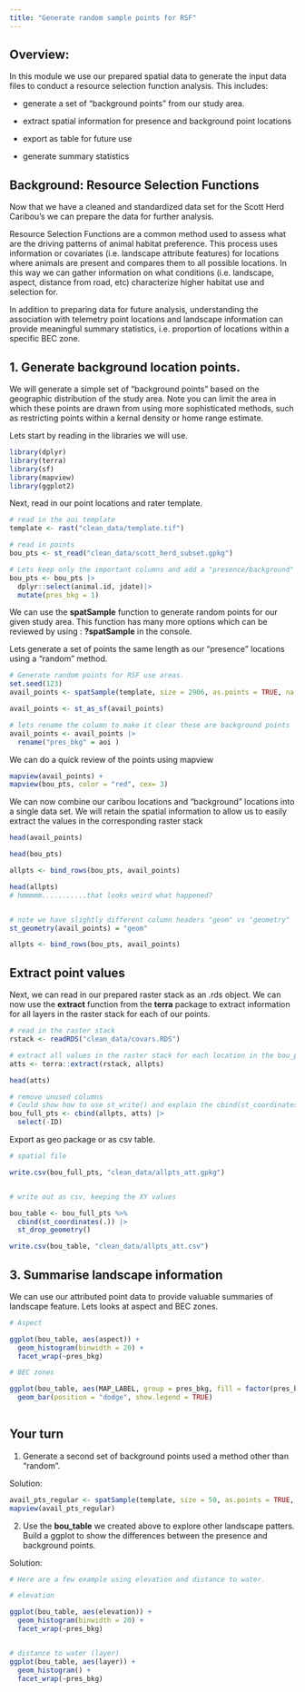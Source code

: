 ```yaml
---
title: "Generate random sample points for RSF"
---
```


## Overview:

In this module we use our prepared spatial data to generate the input data files to conduct a resource selection function analysis. This includes:

-   generate a set of "background points" from our study area.

-   extract spatial information for presence and background point locations

-   export as table for future use

-   generate summary statistics

## Background: Resource Selection Functions

Now that we have a cleaned and standardized data set for the Scott Herd Caribou's we can prepare the data for further analysis.

Resource Selection Functions are a common method used to assess what are the driving patterns of animal habitat preference. This process uses information or covariates (i.e. landscape attribute features) for locations where animals are present and compares them to all possible locations. In this way we can gather information on what conditions (i.e. landscape, aspect, distance from road, etc) characterize higher habitat use and selection for.

In addition to preparing data for future analysis, understanding the association with telemetry point locations and landscape information can provide meaningful summary statistics, i.e. proportion of locations within a specific BEC zone.

## 1. Generate background location points.

We will generate a simple set of "background points" based on the geographic distribution of the study area. Note you can limit the area in which these points are drawn from using more sophisticated methods, such as restricting points within a kernal density or home range estimate.

Lets start by reading in the libraries we will use.

```r

library(dplyr)
library(terra)
library(sf)
library(mapview)
library(ggplot2)

```

Next, read in our point locations and rater template.

```r

# read in the aoi template 
template <- rast("clean_data/template.tif")

# read in points 
bou_pts <- st_read("clean_data/scott_herd_subset.gpkg") 

# Lets keep only the important columns and add a "presence/background" column. 
bou_pts <- bou_pts |>
  dplyr::select(animal.id, jdate)|>
  mutate(pres_bkg = 1)

```

We can use the **spatSample** function to generate random points for our given study area. This function has many more options which can be reviewed by using : **?spatSample** in the console.

Lets generate a set of points the same length as our "presence" locations using a "random" method.

```r

# Generate random points for RSF use areas.
set.seed(123)
avail_points <- spatSample(template, size = 2906, as.points = TRUE, na.rm = TRUE, method = "random")

avail_points <- st_as_sf(avail_points)

# lets rename the column to make it clear these are background points 
avail_points <- avail_points |>
  rename("pres_bkg" = aoi )

```

We can do a quick review of the points using mapview

```r

mapview(avail_points) +
mapview(bou_pts, color = "red", cex= 3)


```

We can now combine our caribou locations and "background" locations into a single data set. We will retain the spatial information to allow us to easily extract the values in the corresponding raster stack

```r

head(avail_points)

head(bou_pts)

allpts <- bind_rows(bou_pts, avail_points) 

head(allpts)
# hmmmmm...........that looks weird what happened? 


# note we have slightly different column headers "geom" vs "geometry" 
st_geometry(avail_points) = "geom" 

allpts <- bind_rows(bou_pts, avail_points) 

```

## Extract point values

Next, we can read in our prepared raster stack as an .rds object. We can now use the **extract** function from the **terra** package to extract information for all layers in the raster stack for each of our points.

```r
# read in the raster stack 
rstack <- readRDS("clean_data/covars.RDS")

# extract all values in the raster stack for each location in the bou_pts file. 
atts <- terra::extract(rstack, allpts)

head(atts)

# remove unused columns 
# Could show how to use st_write() and explain the cbind(st_coordinates()) bit
bou_full_pts <- cbind(allpts, atts) |>
  select(-ID)

```

Export as geo package or as csv table.

```r

# spatial file 

write.csv(bou_full_pts, "clean_data/allpts_att.gpkg")


# write out as csv, keeping the XY values

bou_table <- bou_full_pts %>%
  cbind(st_coordinates(.)) |>
  st_drop_geometry()

write.csv(bou_table, "clean_data/allpts_att.csv")

```

## 3. Summarise landscape information

We can use our attributed point data to provide valuable summaries of landscape feature. Lets looks at aspect and BEC zones.

```r
# Aspect

ggplot(bou_table, aes(aspect)) +
  geom_histogram(binwidth = 20) +
  facet_wrap(~pres_bkg)

```

```r
# BEC zones 

ggplot(bou_table, aes(MAP_LABEL, group = pres_bkg, fill = factor(pres_bkg))) +
  geom_bar(position = "dodge", show.legend = TRUE) 
  
```

## Your turn

::: {.callout-tip collapse="true"}
1.  Generate a second set of background points used a method other than "random".

Solution:

```r

avail_pts_regular <- spatSample(template, size = 50, as.points = TRUE, na.rm = TRUE, method = "regular")
mapview(avail_pts_regular)

```
:::

::: {.callout-tip collapse="true"}
2.  Use the **bou_table** we created above to explore other landscape patters. Build a ggplot to show the differences between the presence and background points.

Solution:

```r
# Here are a few example using elevation and distance to water. 

# elevation 

ggplot(bou_table, aes(elevation)) +
  geom_histogram(binwidth = 20) +
  facet_wrap(~pres_bkg)


# distance to water (layer)
ggplot(bou_table, aes(layer)) +
  geom_histogram() +
  facet_wrap(~pres_bkg)


```
:::
